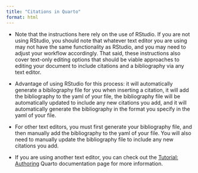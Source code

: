 ```yaml
---
title: "Citations in Quarto"
format: html
---
```


* Note that the instructions here rely on the use of RStudio. If you are not using RStudio, you should note that whatever text editor you are using may not have the same functionality as RStudio, and you may need to adjust your workflow accordingly. That said, these instructions also cover text-only editing options that should be viable approaches to editing your document to include citations and a bibliography via any text editor.

* Advantage of using RStudio for this process: it will automatically generate a bibilography file for you when inserting a citation, it will add the bibliography to the yaml of your file, the bibliography file will be automatically updated to include any new citations you add, and it will automatically generate the bibliography in the format you specify in the yaml of your file.
* For other text editors, you must first generate your bibliography file, and then manually add the bibliography to the yaml of your file. You will also need to manually update the bibliography file to include any new citations you add.
* If you are using another text editor, you can check out the [Tutorial: Authoring](https://quarto.org/docs/get-started/authoring/text-editor.html#citations) Quarto documentation page for more information.  
